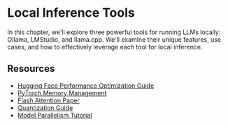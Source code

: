 # Local Inference Tools

In this chapter, we'll explore three powerful tools for running LLMs locally: Ollama, LMStudio, and llama.cpp. We'll examine their unique features, use cases, and how to effectively leverage each tool for local inference.

## Resources

- [Hugging Face Performance Optimization Guide](https://huggingface.co/docs/transformers/perf_train_gpu_one)
- [PyTorch Memory Management](https://pytorch.org/docs/stable/notes/cuda.html)
- [Flash Attention Paper](https://arxiv.org/abs/2205.14135)
- [Quantization Guide](https://huggingface.co/docs/transformers/main/en/perf_infer_gpu_one)
- [Model Parallelism Tutorial](https://pytorch.org/tutorials/intermediate/model_parallel_tutorial.html)